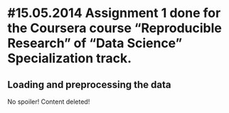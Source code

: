 #15.05.2014 Assignment 1 done for the Coursera course "Reproducible Research" of "Data Science" Specialization track.
========================================================
## Loading and preprocessing the data
No spoiler! Content deleted!
